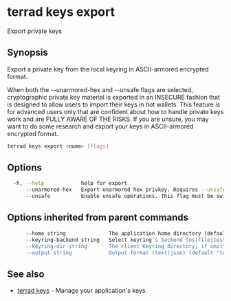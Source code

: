# terrad keys export

Export private keys

## Synopsis

Export a private key from the local keyring in ASCII-armored encrypted format.

When both the --unarmored-hex and --unsafe flags are selected, cryptographic
private key material is exported in an INSECURE fashion that is designed to
allow users to import their keys in hot wallets. This feature is for advanced
users only that are confident about how to handle private keys work and are
FULLY AWARE OF THE RISKS. If you are unsure, you may want to do some research
and export your keys in ASCII-armored encrypted format.

```sh Terrad
terrad keys export <name> [flags]
```

## Options

```sh Terrad
  -h, --help            help for export
      --unarmored-hex   Export unarmored hex privkey. Requires --unsafe.
      --unsafe          Enable unsafe operations. This flag must be switched on along with all unsafe operation-specific options.
```

## Options inherited from parent commands

```sh Terrad
      --home string              The application home directory (default "terra")
      --keyring-backend string   Select keyring's backend (os|file|test) (default "os")
      --keyring-dir string       The client Keyring directory; if omitted, the default 'home' directory will be used
      --output string            Output format (text|json) (default "text")
```

## See also

* [terrad keys](terrad_keys.mdx)	 - Manage your application's keys


